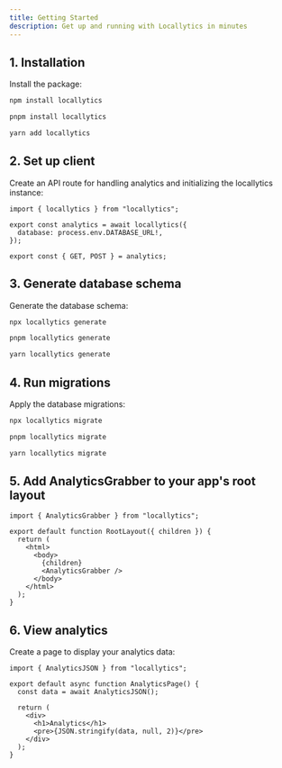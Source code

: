 ```yaml
---
title: Getting Started
description: Get up and running with Locallytics in minutes
---
```


## 1. Installation

Install the package:

```bash tab="npm"
npm install locallytics
```

```bash tab="pnpm"
pnpm install locallytics
```

```bash tab="yarn"
yarn add locallytics
```

## 2. Set up client

Create an API route for handling analytics and initializing the locallytics instance:

```tsx title=app/api/analytics/route.ts
import { locallytics } from "locallytics";

export const analytics = await locallytics({
  database: process.env.DATABASE_URL!,
});

export const { GET, POST } = analytics;
```

## 3. Generate database schema

Generate the database schema:

```bash tab="npm"
npx locallytics generate
```

```bash tab="pnpm"
pnpm locallytics generate
```

```bash tab="yarn"
yarn locallytics generate
```

## 4. Run migrations

Apply the database migrations:

```bash tab="npm"
npx locallytics migrate
```

```bash tab="pnpm"
pnpm locallytics migrate
```

```bash tab="yarn"
yarn locallytics migrate
```

## 5. Add AnalyticsGrabber to your app's root layout

```tsx title=app/layout.tsx
import { AnalyticsGrabber } from "locallytics";

export default function RootLayout({ children }) {
  return (
    <html>
      <body>
        {children}
        <AnalyticsGrabber />
      </body>
    </html>
  );
}
```

## 6. View analytics

Create a page to display your analytics data:

```tsx title=app/analytics/page.tsx
import { AnalyticsJSON } from "locallytics";

export default async function AnalyticsPage() {
  const data = await AnalyticsJSON();

  return (
    <div>
      <h1>Analytics</h1>
      <pre>{JSON.stringify(data, null, 2)}</pre>
    </div>
  );
}
```
